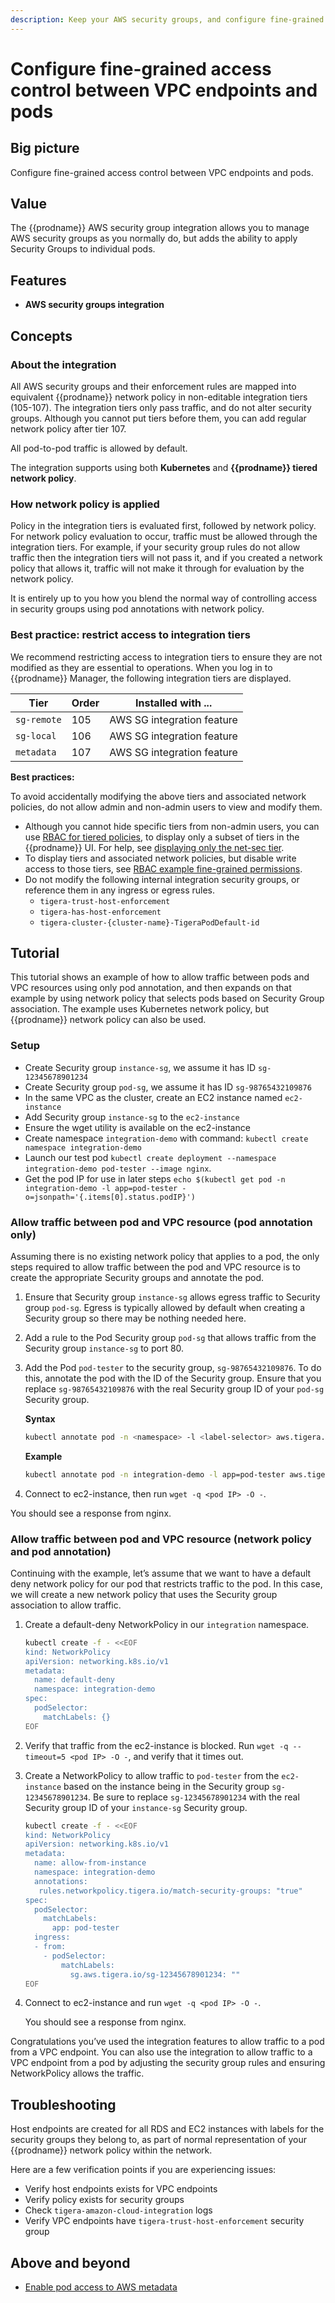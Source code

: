 ```yaml
---
description: Keep your AWS security groups, and configure fine-grained access control between VPC endpoints and pods.
---
```


# Configure fine-grained access control between VPC endpoints and pods

## Big picture

Configure fine-grained access control between VPC endpoints and pods.

## Value

The {{prodname}} AWS security group integration allows you to manage AWS security groups as you normally do, but adds the ability to apply Security Groups to individual pods.

## Features

- **AWS security groups integration**

## Concepts

### About the integration

All AWS security groups and their enforcement rules are mapped into equivalent {{prodname}} network policy in non-editable integration tiers (105-107). The integration tiers only pass traffic, and do not alter security groups. Although you cannot put tiers before them, you can add regular network policy after tier 107.

All pod-to-pod traffic is allowed by default.

The integration supports using both **Kubernetes** and **{{prodname}} tiered network policy**.

### How network policy is applied

Policy in the integration tiers is evaluated first, followed by network policy. For network policy evaluation to occur, traffic must be allowed through the integration tiers. For example, if your security group rules do not allow traffic then the integration tiers will not pass it, and if you created a network policy that allows it, traffic will not make it through for evaluation by the network policy.

It is entirely up to you how you blend the normal way of controlling access in security groups using pod annotations with network policy.

### Best practice: restrict access to integration tiers

We recommend restricting access to integration tiers to ensure they are not modified as they are essential to operations. When you log in to {{prodname}} Manager, the following integration tiers are displayed.

| Tier        | Order | Installed with ...         |
| ----------- | ----- | -------------------------- |
| `sg-remote` | 105   | AWS SG integration feature |
| `sg-local`  | 106   | AWS SG integration feature |
| `metadata`  | 107   | AWS SG integration feature |

**Best practices:**

To avoid accidentally modifying the above tiers and associated network policies, do not allow admin and non-admin users to view and modify them.

- Although you cannot hide specific tiers from non-admin users, you can use [RBAC for tiered policies](../../policy-tiers/rbac-tiered-policies.mdx), to display only a subset of tiers in the {{prodname}} UI. For help, see [displaying only the net-sec tier](../../policy-tiers/rbac-tiered-policies.mdx#user-can-only-view-a-specific-tier).
- To display tiers and associated network policies, but disable write access to those tiers, see [RBAC example fine-grained permissions](../../policy-tiers/rbac-tiered-policies.mdx#fine-grained-rbac-for-policies-and-tiers).
- Do not modify the following internal integration security groups, or reference them in any ingress or egress rules.
  - `tigera-trust-host-enforcement`
  - `tigera-has-host-enforcement`
  - `tigera-cluster-{cluster-name}-TigeraPodDefault-id`

## Tutorial

This tutorial shows an example of how to allow traffic between pods and VPC resources using only pod annotation, and then expands on that example by using network policy that selects pods based on Security Group association. The example uses Kubernetes network policy, but {{prodname}} network policy can also be used.

### Setup

- Create Security group `instance-sg`, we assume it has ID `sg-12345678901234`
- Create Security group `pod-sg`, we assume it has ID `sg-98765432109876`
- In the same VPC as the cluster, create an EC2 instance named `ec2-instance`
- Add Security group `instance-sg` to the `ec2-instance`
- Ensure the wget utility is available on the ec2-instance
- Create namespace `integration-demo` with command: `kubectl create namespace integration-demo`
- Launch our test pod `kubectl create deployment --namespace integration-demo pod-tester --image nginx`.
- Get the pod IP for use in later steps `echo $(kubectl get pod -n integration-demo -l app=pod-tester -o=jsonpath='{.items[0].status.podIP}')`

### Allow traffic between pod and VPC resource (pod annotation only)

Assuming there is no existing network policy that applies to a pod, the only steps required to allow traffic between the pod and VPC resource is to create the appropriate Security groups and annotate the pod.

1. Ensure that Security group `instance-sg` allows egress traffic to Security group `pod-sg`. Egress is typically allowed by default when creating a Security group so there may be nothing needed here.
1. Add a rule to the Pod Security group `pod-sg` that allows traffic from the Security group `instance-sg` to port 80.
1. Add the Pod `pod-tester` to the security group, `sg-98765432109876`. To do this, annotate the pod with the ID of the Security group. Ensure that you replace `sg-98765432109876` with the real Security group ID of your `pod-sg` Security group.

   **Syntax**

   ```bash
   kubectl annotate pod -n <namespace> -l <label-selector> aws.tigera.io/security-groups='["<sg-id>, <sg-id>"]'
   ```

   **Example**

   ```bash
   kubectl annotate pod -n integration-demo -l app=pod-tester aws.tigera.io/security-groups='["sg-98765432109876"]'
   ```

1. Connect to ec2-instance, then run `wget -q <pod IP> -O -`.

You should see a response from nginx.

### Allow traffic between pod and VPC resource (network policy and pod annotation)

Continuing with the example, let’s assume that we want to have a default deny network policy for our pod that restricts traffic to the pod. In this case, we will create a new network policy that uses the Security group association to allow traffic.

1. Create a default-deny NetworkPolicy in our `integration` namespace.

   ```bash
   kubectl create -f - <<EOF
   kind: NetworkPolicy
   apiVersion: networking.k8s.io/v1
   metadata:
     name: default-deny
     namespace: integration-demo
   spec:
     podSelector:
       matchLabels: {}
   EOF
   ```

1. Verify that traffic from the ec2-instance is blocked. Run `wget -q --timeout=5 <pod IP> -O -`, and verify that it times out.
1. Create a NetworkPolicy to allow traffic to `pod-tester` from the `ec2-instance` based on the instance being in the Security group `sg-12345678901234`. Be sure to replace `sg-12345678901234` with the real Security group ID of your `instance-sg` Security group.

   ```bash
   kubectl create -f - <<EOF
   kind: NetworkPolicy
   apiVersion: networking.k8s.io/v1
   metadata:
     name: allow-from-instance
     namespace: integration-demo
     annotations:
      rules.networkpolicy.tigera.io/match-security-groups: "true"
   spec:
     podSelector:
       matchLabels:
         app: pod-tester
     ingress:
     - from:
       - podSelector:
           matchLabels:
             sg.aws.tigera.io/sg-12345678901234: ""
   EOF
   ```

1. Connect to ec2-instance and run `wget -q <pod IP> -O -`.

   You should see a response from nginx.

Congratulations you’ve used the integration features to allow traffic to a pod from a VPC endpoint. You can also use the integration to allow traffic to a VPC endpoint from a pod by adjusting the security group rules and ensuring NetworkPolicy allows the traffic.

## Troubleshooting

Host endpoints are created for all RDS and EC2 instances with labels for the security groups they belong to, as part of normal representation of your {{prodname}} network policy within the network.

Here are a few verification points if you are experiencing issues:

- Verify host endpoints exists for VPC endpoints
- Verify policy exists for security groups
- Check `tigera-amazon-cloud-integration` logs
- Verify VPC endpoints have `tigera-trust-host-enforcement` security group

## Above and beyond

- [Enable pod access to AWS metadata](metadata-access.mdx)
